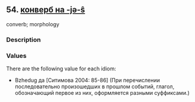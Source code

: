 ## 54. <a href =  'https://agricolamz.github.io/The_Circassian_Isoglosses_Database/54.html' target='_blank'>конверб на -jə-ŝ</a>
converb; morphology

### Description



### Values
There are the following value for each idiom:

* Bzhedug  да [Ситимова 2004: 85-86] (При перечислении последовательно произошедших в прошлом событий, глагол, обозначающий первое из них, оформляется разными суффиксами.)


